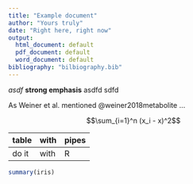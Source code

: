 ```yaml
---
title: "Example document"
author: "Yours truly"
date: "Right here, right now"
output:
  html_document: default
  pdf_document: default
  word_document: default
bibliography: "bilbiography.bib"
---
```


*asdf* **strong emphasis** asdfd  sdfd

As Weiner et al. mentioned @weiner2018metabolite ...


 $$\sum_{i=1}^n (x_i - x)^2$$


|table  | with  | pipes|
|-------|-------|------|
|do it  | with  |     R|

```r
summary(iris)
```
